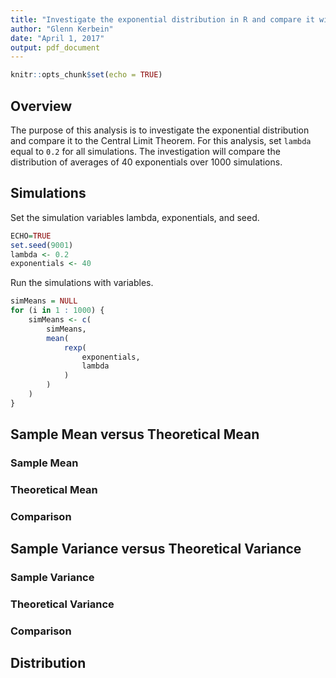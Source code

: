 ```yaml
---
title: "Investigate the exponential distribution in R and compare it with the Central Limit Theorem"
author: "Glenn Kerbein"
date: "April 1, 2017"
output: pdf_document
---
```


```r
knitr::opts_chunk$set(echo = TRUE)
```

## Overview
The purpose of this analysis is to investigate the exponential distribution and compare it to the Central Limit Theorem. For this analysis, set ``lambda`` equal to ``0.2`` for all simulations. The investigation will compare the distribution of averages of 40 exponentials over 1000 simulations.

## Simulations

Set the simulation variables lambda, exponentials, and seed.

```r
ECHO=TRUE
set.seed(9001)
lambda <- 0.2
exponentials <- 40
```

Run the simulations with variables.

```r
simMeans = NULL
for (i in 1 : 1000) {
	simMeans <- c(
		simMeans,
		mean(
			rexp(
				exponentials,
				lambda
			)
		)
	)
}
```

## Sample Mean versus Theoretical Mean

### Sample Mean


### Theoretical Mean


### Comparison


## Sample Variance versus Theoretical Variance

### Sample Variance

### Theoretical Variance

### Comparison

## Distribution

